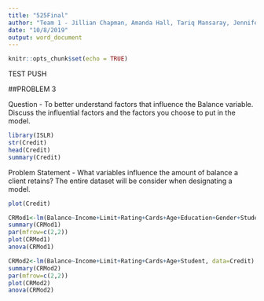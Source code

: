 ```yaml
---
title: "525Final"
author: "Team 1 - Jillian Chapman, Amanda Hall, Tariq Mansaray, Jennifer Snyder, David Tannerr"
date: "10/8/2019"
output: word_document
---
```


```r
knitr::opts_chunk$set(echo = TRUE)
```

TEST PUSH

##PROBLEM 3

Question - To better understand factors that influence the Balance variable.  Discuss the influential factors and the factors you choose to put in the model.

```r
library(ISLR)
str(Credit)
head(Credit)
summary(Credit)
```

Problem Statement - What variables influence the amount of balance a client retains? The entire dataset will be consider when designating a model.

```r
plot(Credit)
```

```r
CRMod1<-lm(Balance~Income+Limit+Rating+Cards+Age+Education+Gender+Student+Married+Ethnicity, data=Credit)
summary(CRMod1)
par(mfrow=c(2,2))
plot(CRMod1)
anova(CRMod1)
```
```r
CRMod2<-lm(Balance~Income+Limit+Rating+Cards+Age+Student, data=Credit)
summary(CRMod2)
par(mfrow=c(2,2))
plot(CRMod2)
anova(CRMod2)
```
